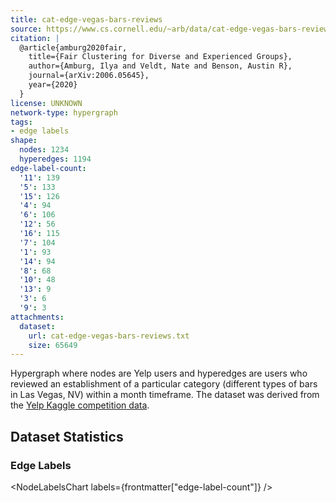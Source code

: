 ```yaml
---
title: cat-edge-vegas-bars-reviews
source: https://www.cs.cornell.edu/~arb/data/cat-edge-vegas-bars-reviews/
citation: |
  @article{amburg2020fair,
    title={Fair Clustering for Diverse and Experienced Groups},
    author={Amburg, Ilya and Veldt, Nate and Benson, Austin R},
    journal={arXiv:2006.05645},
    year={2020}
  }
license: UNKNOWN
network-type: hypergraph
tags:
- edge labels
shape:
  nodes: 1234
  hyperedges: 1194
edge-label-count:
  '11': 139
  '5': 133
  '15': 126
  '4': 94
  '6': 106
  '12': 56
  '16': 115
  '7': 104
  '1': 93
  '14': 94
  '8': 68
  '10': 48
  '13': 9
  '3': 6
  '9': 3
attachments:
  dataset:
    url: cat-edge-vegas-bars-reviews.txt
    size: 65649
---
```



Hypergraph where nodes are Yelp users and hyperedges are users who reviewed an establishment of a particular category (different types of bars in Las Vegas, NV) within a month timeframe.
The dataset was derived from the [Yelp Kaggle competition data](https://www.kaggle.com/yelp-dataset/yelp-dataset).

## Dataset Statistics

<dl className="not-prose grid gap-5 sm:grid-cols-2">
  <Stat title="Nodes" value={formatNumber(frontmatter["shape"]["nodes"])} />
  <Stat title="Node Type" value="Yelp User" />
  <Stat
    title="Hyperedges"
    value={formatNumber(frontmatter["shape"]["hyperedges"])}
  />
  <Stat title="Hyperedge Type" value="Co-reviewed" />
</dl>

### Edge Labels

<NodeLabelsChart labels={frontmatter["edge-label-count"]} />
